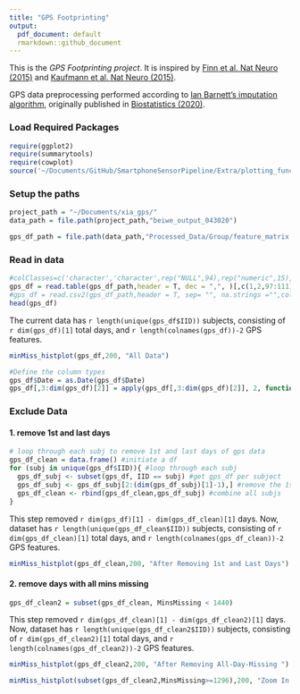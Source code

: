 ```yaml
---
title: "GPS Footprinting"
output:
  pdf_document: default
  rmarkdown::github_document
---
```


This is the *GPS Footprinting project*. It is inspired by [Finn et al. Nat Neuro  (2015)](https://www.nature.com/articles/nn.4135) and [Kaufmann et al. Nat Neuro (2015)](https://www.nature.com/articles/s41593-019-0471-7).

GPS data preprocessing performed according to [Ian Barnett's imputation algorithm](https://github.com/ianjamesbarnett/SmartphoneSensorPipeline), originally published in [Biostatistics (2020)](https://academic.oup.com/biostatistics/article-abstract/21/2/e98/5145908).

### Load Required Packages 
```r
require(ggplot2)
require(summarytools)
require(cowplot)
source('~/Documents/GitHub/SmartphoneSensorPipeline/Extra/plotting_functions.R')
```

### Setup the paths 
```r
project_path = "~/Documents/xia_gps/"
data_path = file.path(project_path,"beiwe_output_043020")

gps_df_path = file.path(data_path,"Processed_Data/Group/feature_matrix.txt")
```

### Read in data
```r
#colClasses=c('character','character',rep("NULL",94),rep("numeric",15),rep("NULL",16))
gps_df = read.table(gps_df_path,header = T, dec = ",", )[,c(1,2,97:111)]
#gps_df = read.csv2(gps_df_path,header = T, sep= "", na.strings ="",colClasses= colClasses)
head(gps_df)
```

The current data has `r length(unique(gps_df$IID))` subjects, consisting of `r dim(gps_df)[1]` total days, and `r length(colnames(gps_df))-2` GPS features.

```r
minMiss_histplot(gps_df,200, "All Data")
```


```r
#Define the column types
gps_df$Date = as.Date(gps_df$Date)
gps_df[,3:dim(gps_df)[2]] = apply(gps_df[,3:dim(gps_df)[2]], 2, function(x) as.numeric(x))
```


### Exclude Data
#### 1.  remove 1st and last days
```r
# loop through each subj to remove 1st and last days of gps data
gps_df_clean = data.frame() #initiate a df
for (subj in unique(gps_df$IID)){ #loop through each subj
  gps_df_subj <- subset(gps_df, IID == subj) #get gps_df per subject
  gps_df_subj <- gps_df_subj[2:(dim(gps_df_subj)[1]-1),] #remove the 1st and last days
  gps_df_clean <- rbind(gps_df_clean,gps_df_subj) #combine all subjs
}
```

This step removed `r dim(gps_df)[1] - dim(gps_df_clean)[1]` days. Now, dataset has `r length(unique(gps_df_clean$IID))` subjects, consisting of `r dim(gps_df_clean)[1]` total days, and `r length(colnames(gps_df_clean))-2` GPS features.

```r
minMiss_histplot(gps_df_clean,200, "After Removing 1st and Last Days")
```

#### 2.  remove days with all mins missing
```r
gps_df_clean2 = subset(gps_df_clean, MinsMissing < 1440)
```

This step removed `r dim(gps_df_clean)[1] - dim(gps_df_clean2)[1]` days. Now, dataset has `r length(unique(gps_df_clean2$IID))` subjects, consisting of `r dim(gps_df_clean2)[1]` total days, and `r length(colnames(gps_df_clean2))-2` GPS features.

```r
minMiss_histplot(gps_df_clean2,200, "After Removing All-Day-Missing ")
```

```r
minMiss_histplot(subset(gps_df_clean2,MinsMissing>=1296),200, "Zoom In 1296-1440")
```
